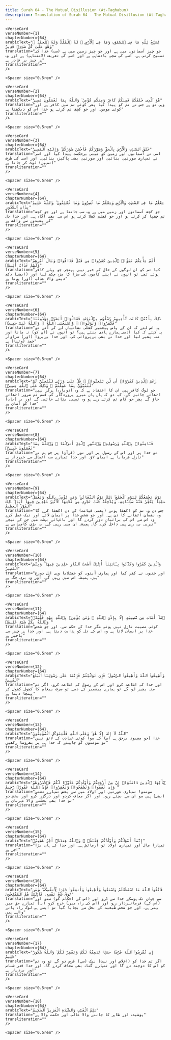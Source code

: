 ```yaml
---
title: Surah 64 - The Mutual Disillusion (At-Taghabun)  
description: Translation of Surah 64 - The Mutual Disillusion (At-Taghabun) in Urdu
---
```







    <VerseCard 
    verseNumber={1}
    chapterNumber={64}
    arabicText="يُسَبِّحُ لِلَّهِ مَا فِى ٱلسَّمَٰوَٰتِ وَمَا فِى ٱلْأَرْضِ ۖ لَهُ ٱلْمُلْكُ وَلَهُ ٱلْحَمْدُ ۖ وَهُوَ عَلَىٰ كُلِّ شَىْءٍۢ قَدِيرٌ"
    translation="جو چیز آسمانوں میں ہے اور جو چیز زمین میں ہے (سب) خدا کی تسبیح کرتی ہے۔ اسی کی سچی بادشاہی ہے اور اسی کی تعریف (لامتناہی) ہے اور وہ ہر چیز پر قادر ہے"
    transliteration=""
    />

    <Spacer size="0.5rem" />
                
    <VerseCard 
    verseNumber={2}
    chapterNumber={64}
    arabicText="هُوَ ٱلَّذِى خَلَقَكُمْ فَمِنكُمْ كَافِرٌۭ وَمِنكُم مُّؤْمِنٌۭ ۚ وَٱللَّهُ بِمَا تَعْمَلُونَ بَصِيرٌ"
    translation="وہی تو ہے جس نے تم کو پیدا کیا پھر کوئی تم میں کافر ہے اور کوئی مومن۔ اور جو کچھ تم کرتے ہو خدا اس کو دیکھتا ہے"
    transliteration=""
    />

    <Spacer size="0.5rem" />
                
    <VerseCard 
    verseNumber={3}
    chapterNumber={64}
    arabicText="خَلَقَ ٱلسَّمَٰوَٰتِ وَٱلْأَرْضَ بِٱلْحَقِّ وَصَوَّرَكُمْ فَأَحْسَنَ صُوَرَكُمْ ۖ وَإِلَيْهِ ٱلْمَصِيرُ"
    translation="اسی نے آسمانوں اور زمین کو مبنی برحکمت پیدا کیا اور اسی نے تمہاری صورتیں بنائیں اور صورتیں بھی پاکیزہ بنائیں۔ اور اسی کی طرف (تمہیں) لوٹ کر جانا ہے"
    transliteration=""
    />

    <Spacer size="0.5rem" />
                
    <VerseCard 
    verseNumber={4}
    chapterNumber={64}
    arabicText="يَعْلَمُ مَا فِى ٱلسَّمَٰوَٰتِ وَٱلْأَرْضِ وَيَعْلَمُ مَا تُسِرُّونَ وَمَا تُعْلِنُونَ ۚ وَٱللَّهُ عَلِيمٌۢ بِذَاتِ ٱلصُّدُورِ"
    translation="جو کچھ آسمانوں اور زمین میں ہے وہ سب جانتا ہے اور جو کچھ تم چھپا کر کرتے ہو اور جو کھلم کھلا کرتے ہو اس سے بھی آگاہ ہے۔ اور خدا دل کے بھیدوں سے واقف ہے"
    transliteration=""
    />

    <Spacer size="0.5rem" />
                
    <VerseCard 
    verseNumber={5}
    chapterNumber={64}
    arabicText="أَلَمْ يَأْتِكُمْ نَبَؤُا۟ ٱلَّذِينَ كَفَرُوا۟ مِن قَبْلُ فَذَاقُوا۟ وَبَالَ أَمْرِهِمْ وَلَهُمْ عَذَابٌ أَلِيمٌۭ"
    translation="کیا تم کو ان لوگوں کے حال کی خبر نہیں پہنچی جو پہلے کافر ہوئے تھے تو انہوں نے اپنے کاموں کی سزا کا مزہ چکھ لیا اور (ابھی) دکھ دینے والا عذاب (اور) ہونا ہے"
    transliteration=""
    />

    <Spacer size="0.5rem" />
                
    <VerseCard 
    verseNumber={6}
    chapterNumber={64}
    arabicText="ذَٰلِكَ بِأَنَّهُۥ كَانَت تَّأْتِيهِمْ رُسُلُهُم بِٱلْبَيِّنَٰتِ فَقَالُوٓا۟ أَبَشَرٌۭ يَهْدُونَنَا فَكَفَرُوا۟ وَتَوَلَّوا۟ ۚ وَّٱسْتَغْنَى ٱللَّهُ ۚ وَٱللَّهُ غَنِىٌّ حَمِيدٌۭ"
    translation="یہ اس لئے کہ ان کے پاس پیغمبر کھلی نشانیاں لے کر آئے تو یہ کہتے کہ کیا آدمی ہمارے ہادی بنتے ہیں؟ تو انہوں نے (ان کو) نہ مانا اور منہ پھیر لیا اور خدا نے بھی بےپروائی کی۔ اور خدا بےپروا (اور) سزاوار حمد (وثنا) ہے"
    transliteration=""
    />

    <Spacer size="0.5rem" />
                
    <VerseCard 
    verseNumber={7}
    chapterNumber={64}
    arabicText="زَعَمَ ٱلَّذِينَ كَفَرُوٓا۟ أَن لَّن يُبْعَثُوا۟ ۚ قُلْ بَلَىٰ وَرَبِّى لَتُبْعَثُنَّ ثُمَّ لَتُنَبَّؤُنَّ بِمَا عَمِلْتُمْ ۚ وَذَٰلِكَ عَلَى ٱللَّهِ يَسِيرٌۭ"
    translation="جو لوگ کافر ہیں ان کا اعتقاد ہے کہ وہ (دوبارہ) ہرگز نہیں اٹھائے جائیں گے۔ کہہ دو کہ ہاں ہاں میرے پروردگار کی قسم تم ضرور اٹھائے جاؤ گے پھر جو کام تم کرتے رہے ہو وہ تمہیں بتائے جائیں گے اور یہ (بات) خدا کو آسان ہے"
    transliteration=""
    />

    <Spacer size="0.5rem" />
                
    <VerseCard 
    verseNumber={8}
    chapterNumber={64}
    arabicText="فَـَٔامِنُوا۟ بِٱللَّهِ وَرَسُولِهِۦ وَٱلنُّورِ ٱلَّذِىٓ أَنزَلْنَا ۚ وَٱللَّهُ بِمَا تَعْمَلُونَ خَبِيرٌۭ"
    translation="تو خدا پر اور اس کے رسول پر اور نور (قرآن) پر جو ہم نے نازل فرمایا ہے ایمان لاؤ۔ اور خدا تمہارے سب اعمال سے خبردار ہے"
    transliteration=""
    />

    <Spacer size="0.5rem" />
                
    <VerseCard 
    verseNumber={9}
    chapterNumber={64}
    arabicText="يَوْمَ يَجْمَعُكُمْ لِيَوْمِ ٱلْجَمْعِ ۖ ذَٰلِكَ يَوْمُ ٱلتَّغَابُنِ ۗ وَمَن يُؤْمِنۢ بِٱللَّهِ وَيَعْمَلْ صَٰلِحًۭا يُكَفِّرْ عَنْهُ سَيِّـَٔاتِهِۦ وَيُدْخِلْهُ جَنَّٰتٍۢ تَجْرِى مِن تَحْتِهَا ٱلْأَنْهَٰرُ خَٰلِدِينَ فِيهَآ أَبَدًۭا ۚ ذَٰلِكَ ٱلْفَوْزُ ٱلْعَظِيمُ"
    translation="جس دن وہ تم کو اکھٹا ہونے (یعنی قیامت) کے دن اکھٹا کرے گا وہ نقصان اٹھانے کا دن ہے۔ اور جو شخص خدا پر ایمان لائے اور نیک عمل کرے وہ اس سے اس کی برائیاں دور کردے گا اور باغہائے بہشت میں جن کے نیچے نہریں بہہ رہی ہیں داخل کرے گا۔ ہمیشہ ان میں رہیں گے۔ یہ بڑی کامیابی ہے"
    transliteration=""
    />

    <Spacer size="0.5rem" />
                
    <VerseCard 
    verseNumber={10}
    chapterNumber={64}
    arabicText="وَٱلَّذِينَ كَفَرُوا۟ وَكَذَّبُوا۟ بِـَٔايَٰتِنَآ أُو۟لَٰٓئِكَ أَصْحَٰبُ ٱلنَّارِ خَٰلِدِينَ فِيهَا ۖ وَبِئْسَ ٱلْمَصِيرُ"
    translation="اور جنہوں نے کفر کیا اور ہماری آیتوں کو جھٹلایا وہی اہل ذوزخ ہیں۔ ہمیشہ اس میں رہیں گے۔ اور وہ بری جگہ ہے"
    transliteration=""
    />

    <Spacer size="0.5rem" />
                
    <VerseCard 
    verseNumber={11}
    chapterNumber={64}
    arabicText="مَآ أَصَابَ مِن مُّصِيبَةٍ إِلَّا بِإِذْنِ ٱللَّهِ ۗ وَمَن يُؤْمِنۢ بِٱللَّهِ يَهْدِ قَلْبَهُۥ ۚ وَٱللَّهُ بِكُلِّ شَىْءٍ عَلِيمٌۭ"
    translation="کوئی مصیبت نازل نہیں ہوتی مگر خدا کے حکم سے۔ اور جو شخص خدا پر ایمان لاتا ہے وہ اس کے دل کو ہدایت دیتا ہے۔ اور خدا ہر چیز سے باخبر ہے"
    transliteration=""
    />

    <Spacer size="0.5rem" />
                
    <VerseCard 
    verseNumber={12}
    chapterNumber={64}
    arabicText="وَأَطِيعُوا۟ ٱللَّهَ وَأَطِيعُوا۟ ٱلرَّسُولَ ۚ فَإِن تَوَلَّيْتُمْ فَإِنَّمَا عَلَىٰ رَسُولِنَا ٱلْبَلَٰغُ ٱلْمُبِينُ"
    translation="اور خدا کی اطاعت کرو اور اس کے رسول کی اطاعت کرو۔ اگر تم منہ پھیر لو گے تو ہمارے پیغمبر کے ذمے تو صرف پیغام کا کھول کھول کر پہنچا دینا ہے"
    transliteration=""
    />

    <Spacer size="0.5rem" />
                
    <VerseCard 
    verseNumber={13}
    chapterNumber={64}
    arabicText="ٱللَّهُ لَآ إِلَٰهَ إِلَّا هُوَ ۚ وَعَلَى ٱللَّهِ فَلْيَتَوَكَّلِ ٱلْمُؤْمِنُونَ"
    translation="خدا (جو معبود برحق ہے اس) کے سوا کوئی عبادت کے لائق نہیں تو مومنوں کو چاہیئے کہ خدا ہی پر بھروسا رکھیں"
    transliteration=""
    />

    <Spacer size="0.5rem" />
                
    <VerseCard 
    verseNumber={14}
    chapterNumber={64}
    arabicText="يَٰٓأَيُّهَا ٱلَّذِينَ ءَامَنُوٓا۟ إِنَّ مِنْ أَزْوَٰجِكُمْ وَأَوْلَٰدِكُمْ عَدُوًّۭا لَّكُمْ فَٱحْذَرُوهُمْ ۚ وَإِن تَعْفُوا۟ وَتَصْفَحُوا۟ وَتَغْفِرُوا۟ فَإِنَّ ٱللَّهَ غَفُورٌۭ رَّحِيمٌ"
    translation="مومنو! تمہاری عورتیں اور اولاد میں سے بعض تمہارے دشمن (بھی) ہیں سو ان سے بچتے رہو۔ اور اگر معاف کردو اور درگزر کرو اور بخش دو تو خدا بھی بخشنے والا مہربان ہے"
    transliteration=""
    />

    <Spacer size="0.5rem" />
                
    <VerseCard 
    verseNumber={15}
    chapterNumber={64}
    arabicText="إِنَّمَآ أَمْوَٰلُكُمْ وَأَوْلَٰدُكُمْ فِتْنَةٌۭ ۚ وَٱللَّهُ عِندَهُۥٓ أَجْرٌ عَظِيمٌۭ"
    translation="تمہارا مال اور تمہاری اولاد تو آزمائش ہے۔ اور خدا کے ہاں بڑا اجر ہے"
    transliteration=""
    />

    <Spacer size="0.5rem" />
                
    <VerseCard 
    verseNumber={16}
    chapterNumber={64}
    arabicText="فَٱتَّقُوا۟ ٱللَّهَ مَا ٱسْتَطَعْتُمْ وَٱسْمَعُوا۟ وَأَطِيعُوا۟ وَأَنفِقُوا۟ خَيْرًۭا لِّأَنفُسِكُمْ ۗ وَمَن يُوقَ شُحَّ نَفْسِهِۦ فَأُو۟لَٰٓئِكَ هُمُ ٱلْمُفْلِحُونَ"
    translation="سو جہاں تک ہوسکے خدا سے ڈرو اور (اس کے احکام کو) سنو اور (اس کے) فرمانبردار رہو اور (اس کی راہ میں) خرچ کرو (یہ) تمہارے حق میں بہتر ہے۔ اور جو شخص طبعیت کے بخل سے بچایا گیا تو ایسے ہی لوگ راہ پانے والے ہیں"
    transliteration=""
    />

    <Spacer size="0.5rem" />
                
    <VerseCard 
    verseNumber={17}
    chapterNumber={64}
    arabicText="إِن تُقْرِضُوا۟ ٱللَّهَ قَرْضًا حَسَنًۭا يُضَٰعِفْهُ لَكُمْ وَيَغْفِرْ لَكُمْ ۚ وَٱللَّهُ شَكُورٌ حَلِيمٌ"
    translation="اگر تم خدا کو (اخلاص اور نیت) نیک (سے) قرض دو گے تو وہ تم کو اس کا دوچند دے گا اور تمہارے گناہ بھی معاف کردے گا۔ اور خدا قدر شناس اور بردبار ہے"
    transliteration=""
    />

    <Spacer size="0.5rem" />
                
    <VerseCard 
    verseNumber={18}
    chapterNumber={64}
    arabicText="عَٰلِمُ ٱلْغَيْبِ وَٱلشَّهَٰدَةِ ٱلْعَزِيزُ ٱلْحَكِيمُ"
    translation="پوشیدہ اور ظاہر کا جاننے والا غالب اور حکمت والا ہے"
    transliteration=""
    />

    <Spacer size="0.5rem" />
                